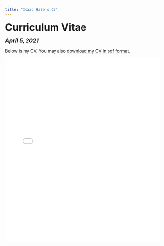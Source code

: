 ```yaml
---
title: "Isaac Hale's CV"
---
```


<head>

<!-- Global site tag (gtag.js) - Google Analytics -->
<script async src="https://www.googletagmanager.com/gtag/js?id=UA-140699540-1"></script>
<script>
  window.dataLayer = window.dataLayer || [];
  function gtag(){dataLayer.push(arguments);}
  gtag('js', new Date());

  gtag('config', 'UA-140699540-1');
</script>
</head>


<font size="+3"><b>Curriculum Vitae</b></font>

<font size="+1"><b><i>April 5, 2021</b></i></font>

<html>
Below is my CV. You may also <a href="files/Isaac Hale CV 4-5-21.pdf">download my CV in pdf format.</a>

<embed src="files/Isaac Hale CV 4-5-21.pdf" type="application/pdf" width="100%" height="600px" />
</body>
</html>